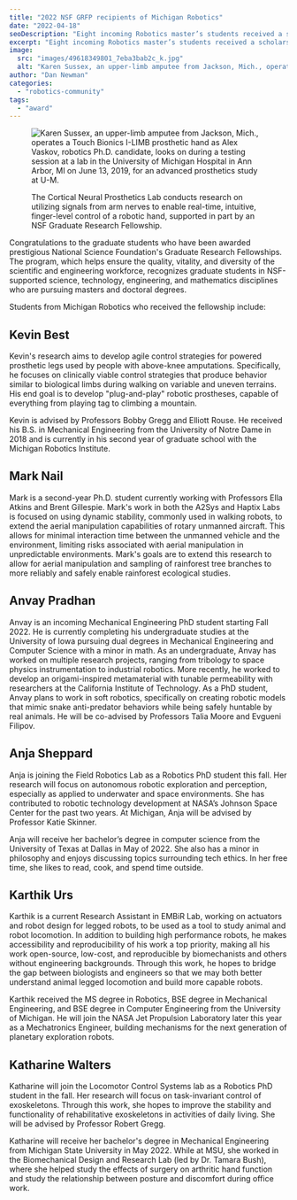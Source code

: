 ```yaml
---
title: "2022 NSF GRFP recipients of Michigan Robotics"
date: "2022-04-18"
seoDescription: "Eight incoming Robotics master’s students received a scholarship award as recipients of the Roger Ehrenberg and Carin Levine Ehrenberg Fellowship."
excerpt: "Eight incoming Robotics master’s students received a scholarship award as recipients of the Roger Ehrenberg and Carin Levine Ehrenberg Fellowship."
image:
  src: "images/49618349801_7eba3bab2c_k.jpg"
  alt: "Karen Sussex, an upper-limb amputee from Jackson, Mich., operates a Touch Bionics I-LIMB prosthetic hand as Alex Vaskov, robotics Ph.D. candidate, looks on during a testing session at a lab in the University of Michigan Hospital in Ann Arbor, MI on June 13, 2019, for an advanced prosthetics study at U-M."
author: "Dan Newman"
categories:
  - "robotics-community"
tags:
  - "award"
---
```


<figure>

![Karen Sussex, an upper-limb amputee from Jackson, Mich., operates a Touch Bionics I-LIMB prosthetic hand as Alex Vaskov, robotics Ph.D. candidate, looks on during a testing session at a lab in the University of Michigan Hospital in Ann Arbor, MI on June 13, 2019, for an advanced prosthetics study at U-M.](images/49618349801_7eba3bab2c_k-1024x683.jpg)

<figcaption>

The Cortical Neural Prosthetics Lab conducts research on utilizing signals from arm nerves to enable real-time, intuitive, finger-level control of a robotic hand, supported in part by an NSF Graduate Research Fellowship.

</figcaption>

</figure>

Congratulations to the graduate students who have been awarded prestigious National Science Foundation's Graduate Research Fellowships. The program, which helps ensure the quality, vitality, and diversity of the scientific and engineering workforce, recognizes graduate students in NSF-supported science, technology, engineering, and mathematics disciplines who are pursuing masters and doctoral degrees.

Students from Michigan Robotics who received the fellowship include:

## Kevin Best

<VideoCenter url="Iin6UqeT14A" />

Kevin's research aims to develop agile control strategies for powered prosthetic legs used by people with above-knee amputations. Specifically, he focuses on clinically viable control strategies that produce behavior similar to biological limbs during walking on variable and uneven terrains. His end goal is to develop "plug-and-play" robotic prostheses, capable of everything from playing tag to climbing a mountain.  
  
Kevin is advised by Professors Bobby Gregg and Elliott Rouse. He received his B.S. in Mechanical Engineering from the University of Notre Dame in 2018 and is currently in his second year of graduate school with the Michigan Robotics Institute. 

## Mark Nail

Mark is a second-year Ph.D. student currently working with Professors Ella Atkins and Brent Gillespie. Mark's work in both the A2Sys and Haptix Labs is focused on using dynamic stability, commonly used in walking robots, to extend the aerial manipulation capabilities of rotary unmanned aircraft. This allows for minimal interaction time between the unmanned vehicle and the environment, limiting risks associated with aerial manipulation in unpredictable environments. Mark's goals are to extend this research to allow for aerial manipulation and sampling of rainforest tree branches to more reliably and safely enable rainforest ecological studies.

## Anvay Pradhan

Anvay is an incoming Mechanical Engineering PhD student starting Fall 2022. He is currently completing his undergraduate studies at the University of Iowa pursuing dual degrees in Mechanical Engineering and Computer Science with a minor in math. As an undergraduate, Anvay has worked on multiple research projects, ranging from tribology to space physics instrumentation to industrial robotics. More recently, he worked to develop an origami-inspired metamaterial with tunable permeability with researchers at the California Institute of Technology. As a PhD student, Anvay plans to work in soft robotics, specifically on creating robotic models that mimic snake anti-predator behaviors while being safely huntable by real animals. He will be co-advised by Professors Talia Moore and Evgueni Filipov.

## Anja Sheppard

Anja is joining the Field Robotics Lab as a Robotics PhD student this fall. Her research will focus on autonomous robotic exploration and perception, especially as applied to underwater and space environments. She has contributed to robotic technology development at NASA’s Johnson Space Center for the past two years. At Michigan, Anja will be advised by Professor Katie Skinner.

Anja will receive her bachelor’s degree in computer science from the University of Texas at Dallas in May of 2022. She also has a minor in philosophy and enjoys discussing topics surrounding tech ethics. In her free time, she likes to read, cook, and spend time outside.

## Karthik Urs

Karthik is a current Research Assistant in EMBiR Lab, working on actuators and robot design for legged robots, to be used as a tool to study animal and robot locomotion. In addition to building high performance robots, he makes accessibility and reproducibility of his work a top priority, making all his work open-source, low-cost, and reproducible by biomechanists and others without engineering backgrounds. Through this work, he hopes to bridge the gap between biologists and engineers so that we may both better understand animal legged locomotion and build more capable robots.

Karthik received the MS degree in Robotics, BSE degree in Mechanical Engineering, and BSE degree in Computer Engineering from the University of Michigan. He will join the NASA Jet Propulsion Laboratory later this year as a Mechatronics Engineer, building mechanisms for the next generation of planetary exploration robots.

## Katharine Walters

Katharine will join the Locomotor Control Systems lab as a Robotics PhD student in the fall. Her research will focus on task-invariant control of exoskeletons. Through this work, she hopes to improve the stability and functionality of rehabilitative exoskeletons in activities of daily living. She will be advised by Professor Robert Gregg. 

Katharine will receive her bachelor's degree in Mechanical Engineering from Michigan State University in May 2022. While at MSU, she worked in the Biomechanical Design and Research Lab (led by Dr. Tamara Bush), where she helped study the effects of surgery on arthritic hand function and study the relationship between posture and discomfort during office work.
